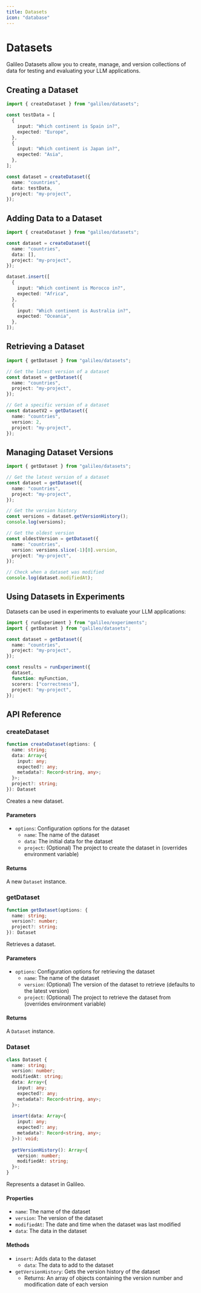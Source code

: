 ```yaml
---
title: Datasets
icon: "database"
---
```


# Datasets

Galileo Datasets allow you to create, manage, and version collections of data for testing and evaluating your LLM applications.

## Creating a Dataset

```typescript
import { createDataset } from "galileo/datasets";

const testData = [
  {
    input: "Which continent is Spain in?",
    expected: "Europe",
  },
  {
    input: "Which continent is Japan in?",
    expected: "Asia",
  },
];

const dataset = createDataset({
  name: "countries", 
  data: testData,
  project: "my-project",
});
```

## Adding Data to a Dataset

```typescript
import { createDataset } from "galileo/datasets";

const dataset = createDataset({
  name: "countries", 
  data: [],
  project: "my-project",
});

dataset.insert([
  {
    input: "Which continent is Morocco in?",
    expected: "Africa",
  },
  {
    input: "Which continent is Australia in?",
    expected: "Oceania",
  },
]);
```

## Retrieving a Dataset

```typescript
import { getDataset } from "galileo/datasets";

// Get the latest version of a dataset
const dataset = getDataset({
  name: "countries",
  project: "my-project",
});

// Get a specific version of a dataset
const datasetV2 = getDataset({
  name: "countries",
  version: 2,
  project: "my-project",
});
```

## Managing Dataset Versions

```typescript
import { getDataset } from "galileo/datasets";

// Get the latest version of a dataset
const dataset = getDataset({
  name: "countries",
  project: "my-project",
});

// Get the version history
const versions = dataset.getVersionHistory();
console.log(versions);

// Get the oldest version
const oldestVersion = getDataset({
  name: "countries",
  version: versions.slice(-1)[0].version,
  project: "my-project",
});

// Check when a dataset was modified
console.log(dataset.modifiedAt);
```

## Using Datasets in Experiments

Datasets can be used in experiments to evaluate your LLM applications:

```typescript
import { runExperiment } from "galileo/experiments";
import { getDataset } from "galileo/datasets";

const dataset = getDataset({
  name: "countries",
  project: "my-project",
});

const results = runExperiment({
  dataset,
  function: myFunction,
  scorers: ["correctness"],
  project: "my-project",
});
```

## API Reference

### createDataset

```typescript
function createDataset(options: {
  name: string;
  data: Array<{
    input: any;
    expected?: any;
    metadata?: Record<string, any>;
  }>;
  project?: string;
}): Dataset
```

Creates a new dataset.

#### Parameters

- `options`: Configuration options for the dataset
  - `name`: The name of the dataset
  - `data`: The initial data for the dataset
  - `project`: (Optional) The project to create the dataset in (overrides environment variable)

#### Returns

A new `Dataset` instance.

### getDataset

```typescript
function getDataset(options: {
  name: string;
  version?: number;
  project?: string;
}): Dataset
```

Retrieves a dataset.

#### Parameters

- `options`: Configuration options for retrieving the dataset
  - `name`: The name of the dataset
  - `version`: (Optional) The version of the dataset to retrieve (defaults to the latest version)
  - `project`: (Optional) The project to retrieve the dataset from (overrides environment variable)

#### Returns

A `Dataset` instance.

### Dataset

```typescript
class Dataset {
  name: string;
  version: number;
  modifiedAt: string;
  data: Array<{
    input: any;
    expected?: any;
    metadata?: Record<string, any>;
  }>;
  
  insert(data: Array<{
    input: any;
    expected?: any;
    metadata?: Record<string, any>;
  }>): void;
  
  getVersionHistory(): Array<{
    version: number;
    modifiedAt: string;
  }>;
}
```

Represents a dataset in Galileo.

#### Properties

- `name`: The name of the dataset
- `version`: The version of the dataset
- `modifiedAt`: The date and time when the dataset was last modified
- `data`: The data in the dataset

#### Methods

- `insert`: Adds data to the dataset
  - `data`: The data to add to the dataset
- `getVersionHistory`: Gets the version history of the dataset
  - Returns: An array of objects containing the version number and modification date of each version 